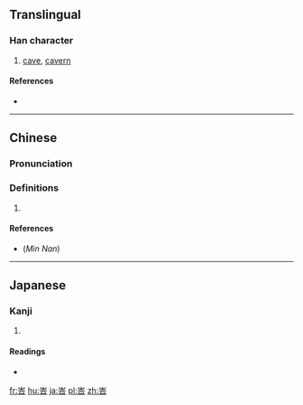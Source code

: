 ==Translingual==

===Han character===
{{Han char|rn=46|rad=山|as=06|sn=9|four=22601|canj=UOMR|ids=⿱山合}}

# [[cave]], [[cavern]]

====References====
* {{Han ref|kx=0310.090|dkj=08020|dj=0610.150|hdz=10771.010|uh=5CC7|ud=23751|bh=CEA4|bd=52900}}

----

==Chinese==
{{zh-forms}}

===Pronunciation===
{{zh-pron
|m=bā,kè
|c=baa1,hap6
|mn=bā/bâ
|mc=
|oc=
|ma=
|cat=n
}}

===Definitions===
# {{rfdef|lang=zh}}

====References====
* (''Min Nan'') {{thcwd|4872}}

----

==Japanese==

===Kanji===
{{ja-kanji|grade=|rs=山06}}

# {{defn|lang=ja|sort=山06}}

====Readings====
* {{ja-readings|on=[[こう]] (kō), [[ごう]] (gō)|kun=}}

[[fr:峇]]
[[hu:峇]]
[[ja:峇]]
[[pl:峇]]
[[zh:峇]]